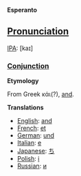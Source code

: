 '''Esperanto'''

==[[Pronunciation]]==

[[w:IPA|IPA]]: [kaɪ]

===[[Conjunction]]===

'''Etymology'''

From Greek κάι(?), [[and]].

'''Translations'''

*[[English]]: [[and]]
*[[French]]: [[et]]
*[[German]]: [[und]]
*[[Italian]]: [[e]]
*[[Japanese]]: [[ち]]
*[[Polish]]: [[i]]
*[[Russian]]: [[и]]